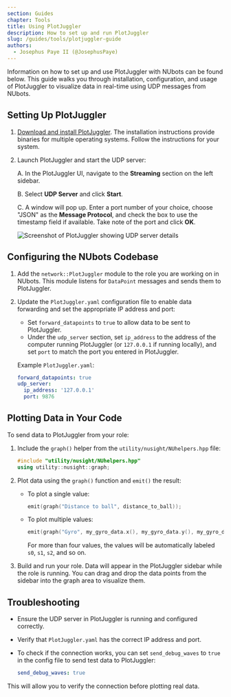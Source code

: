 ```yaml
---
section: Guides
chapter: Tools
title: Using PlotJuggler
description: How to set up and run PlotJuggler
slug: /guides/tools/plotjuggler-guide
authors:
  - Josephus Paye II (@JosephusPaye)
---
```


Information on how to set up and use PlotJuggler with NUbots can be found below. This guide walks you through installation, configuration, and usage of PlotJuggler to visualize data in real-time using UDP messages from NUbots.

## Setting Up PlotJuggler

1. [Download and install PlotJuggler](https://github.com/facontidavide/PlotJuggler#installation). The installation instructions provide binaries for multiple operating systems. Follow the instructions for your system.

2. Launch PlotJuggler and start the UDP server:

   A. In the PlotJuggler UI, navigate to the **Streaming** section on the left sidebar.

   B. Select **UDP Server** and click **Start**.

   C. A window will pop up. Enter a port number of your choice, choose "JSON" as the **Message Protocol**, and check the box to use the timestamp field if available. Take note of the port and click **OK**.

   ![Screenshot of PlotJuggler showing UDP server details](./images/plotjuggler-udp-server.jpg)

## Configuring the NUbots Codebase

1. Add the `network::PlotJuggler` module to the role you are working on in NUbots. This module listens for `DataPoint` messages and sends them to PlotJuggler.

2. Update the `PlotJuggler.yaml` configuration file to enable data forwarding and set the appropriate IP address and port:

   - Set `forward_datapoints` to `true` to allow data to be sent to PlotJuggler.
   - Under the `udp_server` section, set `ip_address` to the address of the computer running PlotJuggler (or `127.0.0.1` if running locally), and set `port` to match the port you entered in PlotJuggler.

   Example `PlotJuggler.yaml`:

   ```yaml
   forward_datapoints: true
   udp_server:
     ip_address: '127.0.0.1'
     port: 9876
   ```

## Plotting Data in Your Code

To send data to PlotJuggler from your role:

1. Include the `graph()` helper from the `utility/nusight/NUhelpers.hpp` file:

   ```cpp
   #include "utility/nusight/NUhelpers.hpp"
   using utility::nusight::graph;
   ```

2. Plot data using the `graph()` function and `emit()` the result:

   - To plot a single value:

     ```cpp
     emit(graph("Distance to ball", distance_to_ball));
     ```

   - To plot multiple values:

     ```cpp
     emit(graph("Gyro", my_gyro_data.x(), my_gyro_data.y(), my_gyro_data.z()));
     ```

     For more than four values, the values will be automatically labeled `s0`, `s1`, `s2`, and so on.

3. Build and run your role. Data will appear in the PlotJuggler sidebar while the role is running. You can drag and drop the data points from the sidebar into the graph area to visualize them.

## Troubleshooting

- Ensure the UDP server in PlotJuggler is running and configured correctly.
- Verify that `PlotJuggler.yaml` has the correct IP address and port.
- To check if the connection works, you can set `send_debug_waves` to `true` in the config file to send test data to PlotJuggler:

  ```yaml
  send_debug_waves: true
  ```

This will allow you to verify the connection before plotting real data.
